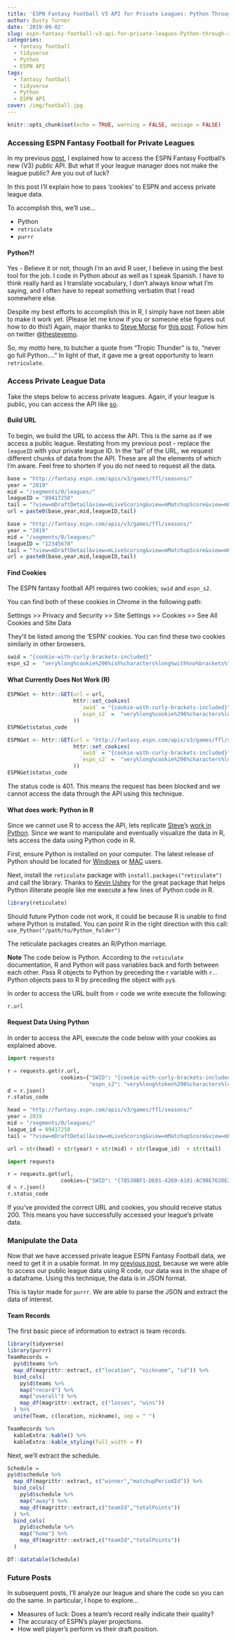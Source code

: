 ```yaml
---
title: 'ESPN Fantasy Football V3 API for Private Leagues: Python Through R'
author: Dusty Turner
date: '2019-09-02'
slug: espn-fantasy-football-v3-api-for-private-leagues-Python-through-r
categories:
  - fantasy football
  - tidyverse
  - Python
  - ESPN API
tags:
  - fantasy football
  - tidyverse
  - Python
  - ESPN API
cover: /img/football.jpg
---
```


```r
knitr::opts_chunk$set(echo = TRUE, warning = FALSE, message = FALSE)
```

### Accessing ESPN Fantasy Football for Private Leagues

In my previous [post](https://dusty-turner.netlify.com/post/espn-fantasy-football-v3-api-an-r-solution/), I explained how to access the ESPN Fantasy Football's new (V3) *public* API.  But what if your league manager does not make the league public?  Are you out of luck?

In this post I'll explain how to pass 'cookies' to ESPN and access private league data.  

To accomplish this, we'll use...

- Python
- `retriculate`
- `purrr`

####  Python?!  

Yes - Believe it or not, though I'm an avid R user, I believe in using the best tool for the job.  I code in Python about as well as I speak Spanish.  I have to think really hard as I translate vocabulary, I don't always know what I'm saying, and I often have to repeat something verbatim that I read somewhere else.    

Despite my best efforts to accomplish this in R, I simply have not been able to make it work yet. (Please let me know if you or someone else figures out how to do this!)  Again, major thanks to [Steve Morse](https://stmorse.github.io/) for [this post](https://stmorse.github.io/journal/espn-fantasy-v3.html).  Follow him on twitter @[thestevemo](https://twitter.com/thestevemo).  

So, my motto here, to butcher a quote from "Tropic Thunder" is to, "never go full Python...."  In light of that, it gave me a great opportunity to learn `retriculate`.

### Access Private League Data

Take the steps below to access private leagues.  Again, if your league is public, you can access the API like [so](https://dusty-turner.netlify.com/post/espn-fantasy-football-v3-api-an-r-solution/).

#### Build URL

To begin, we build the URL to access the API.  This is the same as if we access a public league.  Restating from my previous post - replace the `leagueID` with your private league ID.  In the 'tail' of the URL, we request different chunks of data from the API. These are all the elements of which I’m aware.  Feel free to shorten if you do not need to request all the data.

```r
base = "http://fantasy.espn.com/apis/v3/games/ffl/seasons/"
year = "2019"
mid = "/segments/0/leagues/"
leagueID = "89417258"
tail = "?view=mDraftDetail&view=mLiveScoring&view=mMatchupScore&view=mPendingTransactions&view=mPositionalRatings&view=mSettings&view=mTeam&view=modular&view=mNav&view=mMatchupScore"
url = paste0(base,year,mid,leagueID,tail)
```

```r
base = "http://fantasy.espn.com/apis/v3/games/ffl/seasons/"
year = "2019"
mid = "/segments/0/leagues/"
leagueID = "12345678"
tail = "?view=mDraftDetail&view=mLiveScoring&view=mMatchupScore&view=mPendingTransactions&view=mPositionalRatings&view=mSettings&view=mTeam&view=modular&view=mNav&view=mMatchupScore"
url = paste0(base,year,mid,leagueID,tail)
```

#### Find Cookies

The ESPN fantasy football API requires two cookies; `swid` and `espn_s2`.

You can find both of these cookies in Chrome in the following path:

Settings >> Privacy and Security >> Site Settings >> Cookies >> See All Cookies and Site Data

They'll be listed among the 'ESPN' cookies.  You can find these two cookies similarly in other browsers.   

```r
swid = "{cookie-with-curly-brackets-included}"
espn_s2 =  "very%long%cookie%296%ish%characters%long%with%no%brackets%"
```

#### What Currently Does Not Work (R)

```r
ESPNGet <- httr::GET(url = url,
                     httr::set_cookies(
                       `swid` = "{cookie-with-curly-brackets-included}",
                       `espn_s2` =  "very%long%cookie%296%characters%long%with%no%brackets%"
                     ))
ESPNGet$status_code
```
 
```r
ESPNGet <- httr::GET(url = "http://fantasy.espn.com/apis/v3/games/ffl/seasons/2018/segments/0/leagues/1314476?view=mDraftDetail&view=mLiveScoring&view=mMatchupScore&view=mPendingTransactions&view=mPositionalRatings&view=mSettings&view=mTeam&view=modular&view=mNav&view=mMatchupScore",
                     httr::set_cookies(
                       `swid` = "{cookie-with-curly-brackets-included}",
                       `espn_s2` =  "very%long%cookie%296%characters%long%with%no%brackets%"
                     ))
ESPNGet$status_code
```

The status code is 401.  This means the request has been blocked and we cannot access the data through the API using this technique.

#### What does work: Python in R

Since we cannot use R to access the API, lets replicate [Steve](https://twitter.com/thestevemo)'s [work in Python](https://stmorse.github.io/journal/espn-fantasy-v3.html).  Since we want to manipulate and eventually visualize the data in R, lets access the data using Python code in R. 

First, ensure Python is installed on your computer.  The latest release of Python should be located for [Windows](https://www.Python.org/downloads/windows/) or [MAC](https://www.python.org/downloads/mac-osx/) users.  

Next, install the `reticulate` package with `install.packages("reticulate")` and call the library.  Thanks to [Kevin Ushey]("https://twitter.com/kevin_ushey") for the great package that helps Python illiterate people like me execute a few lines of Python code in R.

```r
library(reticulate)
```

Should future Python code not work, it could be because R is unable to find where Python is installed.  You can point R in the right direction with this call: `use_Python("/path/to/Python_folder")`

The reticulate packages creates an R/Python marriage.  

<!-- This is an image from the retriculate package documentation.   -->

<!-- <center> -->

<!-- ```{r echo=FALSE, fig.width=1} -->
<!-- knitr::include_graphics("/reticulated_Python.png") -->
<!-- ``` -->

<!-- </center> -->

<!-- Clever... -->

**Note** The code below is Python.  According to the `reticulate` documentation, R and Python will pass variables back and forth between each other.  Pass R objects to Python by preceding the r variable with `r.`. Python objects pass to R by preceding the object with `py$`.

In order to access the URL built from `r` code we write execute the following:

```python
r.url
```

#### Request Data Using Python

In order to access the API, execute the code below with your cookies as explained above.

```python
import requests

r = requests.get(r.url,
                 cookies={"SWID": "{cookie-with-curly-brackets-included}",
                          "espn_s2": "very%long%token%296%characters%long%with%no%brackets%" })
d = r.json()
r.status_code
```

```python
head = "http://fantasy.espn.com/apis/v3/games/ffl/seasons/"
year = 2019
mid = "/segments/0/leagues/"
league_id = 89417258
tail = "?view=mDraftDetail&view=mLiveScoring&view=mMatchupScore&view=mPendingTransactions&view=mPositionalRatings&view=mSettings&view=mTeam&view=modular&view=mNav&view=mMatchupScore"

url = str(head) + str(year) + str(mid) + str(league_id)  + str(tail)

import requests

r = requests.get(url,
                 cookies={"SWID": "{78538BF1-DE01-4269-A101-AC98E7620E27}", "espn_s2": "AEAkBcMc5yFs%2F%2B2bGtQY3FRkzcS8Thx0EzchviB3lgydk3O3sMVMLqmFOtXFaQ2hmNBM%2Fgr96nTNCaXARIipCMaCdP8PFrECaA4QbfEHUVTFVLrCjaBmIMyhoXcEQfYm7v719d6uFDzWB4Yg2NAbuGgqQ7FrNMyLxzdFzPPGaNc8t2Ku6YbAc8wPmjkV5A%2BsHsSAXDw%2FP%2FFNByrgEBS3FO6MN0foPbGegXAXt71m2clo%2F1sf7sePPpsQKAQeLPj3BBWpaklLDKVBRTi%2FzKtHE2k5"})
d = r.json()
r.status_code
```

If you've provided the correct URL and cookies, you should receive status 200.  This means you have successfully accessed your league's private data.

### Manipulate the Data

Now that we have accessed private league ESPN Fantasy Football data, we need to get it in a usable format.  In my [previous post](https://dusty-turner.netlify.com/post/espn-fantasy-football-v3-api-an-r-solution/), because we were able to access our public league data using R code, our data was in the shape of a dataframe.  Using this technique, the data is in JSON format.  

This is taylor made for `purrr`. We are able to parse the JSON and extract the data of interest. 

#### Team Records

The first basic piece of information to extract is team records.

```r
library(tidyverse)
library(purrr)
TeamRecords =
  py$d$teams %>%
  map_df(magrittr::extract, c("location", "nickname", "id")) %>%
  bind_cols(
    py$d$teams %>%
    map("record") %>%
    map("overall") %>%
    map_df(magrittr::extract, c("losses", "wins"))
  ) %>%
  unite(Team, c(location, nickname), sep = " ")
```

```r
TeamRecords %>%
  kableExtra::kable() %>%
  kableExtra::kable_styling(full_width = F)
```

Next, we'll extract the schedule.

```r
Schedule =
py$d$schedule %>%
  map_df(magrittr::extract, c("winner","matchupPeriodId")) %>%
  bind_cols(
    py$d$schedule %>%
    map("away") %>%
    map_df(magrittr::extract,c("teamId","totalPoints"))
  ) %>%
  bind_cols(
    py$d$schedule %>%
    map("home") %>%
    map_df(magrittr::extract,c("teamId","totalPoints"))
  )
```

```r
DT::datatable(Schedule)
```

### Future Posts

In subsequent posts, I'll analyze our league and share the code so you can do the same.  In particular, I hope to explore...

- Measures of luck: Does a team's record really indicate their quality?
- The accuracy of ESPN's player projections.
- How well player's perform vs their draft position.
